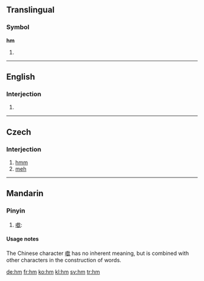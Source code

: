 {{also|HM|.hm}}
==Translingual==

===Symbol===
'''hm'''

# {{SI-unit-abb2|hecto|meter|metre|[[length]]}}

----

==English==

===Interjection===
{{en-intj}}

# {{alternative form of|[[hmm]]}}

----

==Czech==

===Interjection===
{{infl|cs|interjection}}

# [[hmm]]
# [[meh]]

----

==Mandarin==

===Pinyin===
{{cmn-alt-pinyin|hm|hm0|hm5}}

# [[噷]]:

====Usage notes====
The Chinese character [[噷]] has no inherent meaning, but is combined with other characters in the construction of words.

[[de:hm]]
[[fr:hm]]
[[ko:hm]]
[[kl:hm]]
[[sv:hm]]
[[tr:hm]]